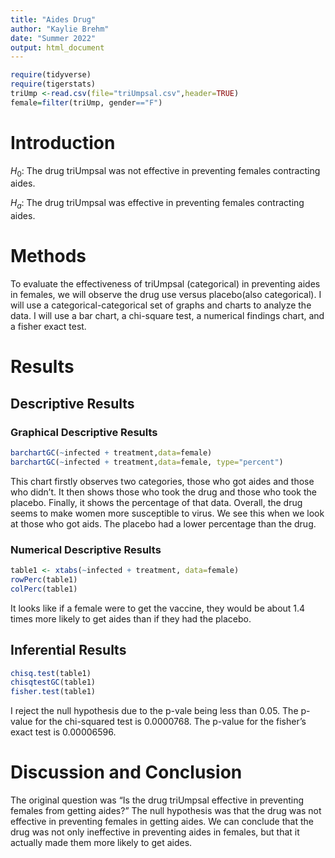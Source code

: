 ```yaml
---
title: "Aides Drug"
author: "Kaylie Brehm"
date: "Summer 2022"
output: html_document
---
```


```r
require(tidyverse)
require(tigerstats)
triUmp <-read.csv(file="triUmpsal.csv",header=TRUE)
female=filter(triUmp, gender=="F")
```


# Introduction

$H_0$: The drug triUmpsal was not effective in preventing females contracting aides.

$H_a$: The drug triUmpsal was effective in preventing females contracting aides.

<!--In this section you explain what you are trying to show.  Where did the data come from?  What is the research or other question you are trying to answer?.  If you skimp in this section expect to be marked down in your grade. Paint a picture of the project a couple of paragraphs is expected!-->



# Methods

<!--Decide on your methods:  use "variable analysis" or other appropriate descriptors.  Make sure to choose at least one graphical method and at least one numerical method. Discuss what data manipulations may be needed for example subsetting or other binning procedures and what sort of graphical displays and inferential tools will be used!-->

To evaluate the effectiveness of triUmpsal (categorical) in preventing aides in females, we will observe the drug use versus placebo(also categorical). I will use a categorical-categorical set of graphs and charts to analyze the data. I will use a bar chart, a chi-square test, a numerical findings chart, and a fisher exact test.

# Results

<!--Divide this section into two sub-sections:  One for your descriptive  results and one for your inferential results.!-->

## Descriptive Results

### Graphical Descriptive Results

<!--Graphical results here.  Make sure to show your code.  Provide appropriate labels for axes, giving units if possible, and provide a good title for the graph, too.  Use the graphical results to describe the patterns if any that exist in the data as focused toward the research question. Bottom line is to explain the features of the graph that are relevant to conforming or departing to what is expected by your null hypothesis !-->

```r
barchartGC(~infected + treatment,data=female)
barchartGC(~infected + treatment,data=female, type="percent")

```

This chart firstly observes two categories, those who got aides and those who didn't. It then shows those who took the drug and those who took the placebo. Finally, it shows the percentage of that data. Overall, the drug seems to make women more susceptible to virus. We see this when we look at those who got aids. The placebo had a lower percentage than the drug. 

### Numerical Descriptive Results

<!--Numerical results go here. Use the numerical results to describe the patterns if any that exist in the data as focused toward the research question!-->

```r
table1 <- xtabs(~infected + treatment, data=female)
rowPerc(table1)
colPerc(table1)
```

It looks like if a female were to get the vaccine, they would be about 1.4 times more likely to get aides than if they had the placebo.

## Inferential Results

<!--State hypothesis clearly.  Make sure your discussion of the inferential test covers all the aspects that the test output produces, such as test statistic, p-value etc.  Make a decision about the null hypothesis, explain the assumptions on which the selected test/procedure was based, and why the chosen procedure satisfys the assumptions and is appropriate to answer the research question!-->

```r
chisq.test(table1)
chisqtestGC(table1)
fisher.test(table1)
```

I reject the null hypothesis due to the p-vale being less than 0.05. The p-value for the chi-squared test is 0.0000768. The p-value for the fisher's exact test is 0.00006596.

# Discussion and Conclusion

<!--Discussion and conclusion here.  If you found a relationship be sure to consider whether the relationship occurs because one of the variavbles causes the other, or whether they perhasps are related for some other reason.  Watch the chapter 6 videos from the GeorgeTown videos collection.!-->

The original question was "Is the drug triUmpsal effective in preventing females from getting aides?" The null hypothesis was that the drug was not effective in preventing females in getting aides. We can conclude that the drug was not only ineffective in preventing aides in females, but that it actually made them more likely to get aides. 